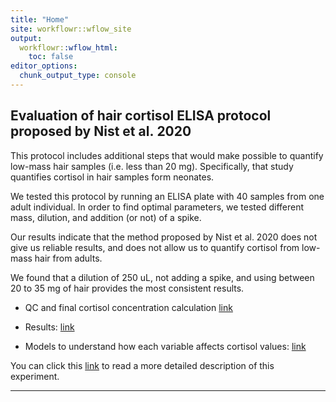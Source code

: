 ```yaml
---
title: "Home"
site: workflowr::wflow_site
output:
  workflowr::wflow_html:
    toc: false
editor_options:
  chunk_output_type: console
---
```


## Evaluation of hair cortisol ELISA protocol proposed by Nist et al. 2020

This protocol includes additional steps that would make possible to quantify low-mass hair samples (i.e. less than 20 mg). Specifically, that study quantifies cortisol in hair samples form neonates. 

We tested this protocol by running an ELISA plate with 40 samples from one adult individual. In order to find optimal parameters, we tested different mass, dilution, and addition (or not) of a spike. 

Our results indicate that the method proposed by Nist et al. 2020 does not give us reliable results, and does not allow us to quantify cortisol from low-mass hair from adults.

We found that a dilution of 250 uL, not adding a spike, and using between 20 to 35 mg of hair provides the most consistent results. 


- QC and final cortisol concentration calculation [link](http://palomacontreras25.github.io/HairCort-Evaluation-Nist2020/docs/ELISA_computation.html) 

- Results: [link](http://palomacontreras25.github.io/HairCort-Evaluation-Nist2020/docs/ELISA_visualizations.html)

- Models to understand how each variable affects cortisol values: [link](http://palomacontreras25.github.io/HairCort-Evaluation-Nist2020/docs/ELISA_models.html)

You can click this [link](http://palomacontreras25.github.io/HairCort-Evaluation-Nist2020/docs/about.html) to read a more detailed description of this experiment. 


---

